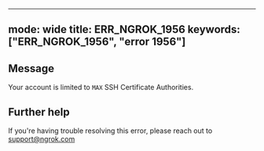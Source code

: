 
---
mode: wide
title: ERR_NGROK_1956
keywords: ["ERR_NGROK_1956", "error 1956"]
---

## Message
Your account is limited to `MAX` SSH Certificate Authorities.




## Further help
If you're having trouble resolving this error, please reach out to [support@ngrok.com](mailto:support@ngrok.com?subject=Help%20with%20ERR_NGROK_1956)

